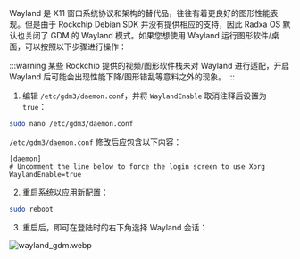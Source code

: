 Wayland 是 X11 窗口系统协议和架构的替代品，往往有着更良好的图形性能表现。但是由于 Rockchip Debian SDK 并没有提供相应的支持，因此 Radxa OS 默认也关闭了 GDM 的 Wayland 模式。如果您想使用 Wayland 运行图形软件/桌面，可以按照以下步骤进行操作：

:::warning
某些 Rockchip 提供的视频/图形软件栈未对 Wayland 进行适配，开启 Wayland 后可能会出现性能下降/图形错乱等意料之外的现象。
:::

1. 编辑 `/etc/gdm3/daemon.conf`，并将 `WaylandEnable` 取消注释后设置为 `true`：

```bash
sudo nano /etc/gdm3/daemon.conf
```

`/etc/gdm3/daemon.conf` 修改后应包含以下内容：

```
[daemon]
# Uncomment the line below to force the login screen to use Xorg
WaylandEnable=true
```

2. 重启系统以应用新配置：

```bash
sudo reboot
```

3. 重启后，即可在登陆时的右下角选择 Wayland 会话：

![wayland_gdm.webp](/img/common/wayland/wayland_gdm.webp)
